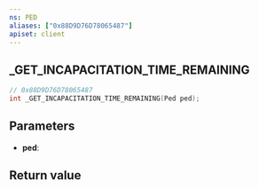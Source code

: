 ```yaml
---
ns: PED
aliases: ["0x88D9D76D78065487"]
apiset: client
---
```

## _GET_INCAPACITATION_TIME_REMAINING

```c
// 0x88D9D76D78065487
int _GET_INCAPACITATION_TIME_REMAINING(Ped ped);
```


## Parameters
* **ped**:

## Return value